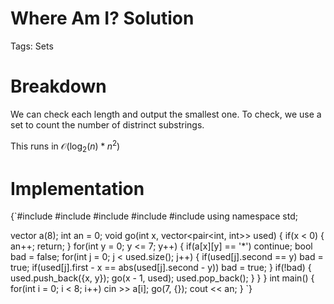 


<Sidebar moduleId={moduleId} /> 

# Where Am I? Solution

Tags: Sets

# Breakdown

We can check each length and output the smallest one. To check, we use a set to count the number of distrinct substrings. 

This runs in $\mathcal{O}(\log_2(n)*n^2)$

# Implementation

<div style={{ transform: 'translateX(150px)' }}>
  <SyntaxHighlighter language="cpp" style={okaidia}>
{`#include <cmath>
#include <cstdio>
#include <vector>
#include <iostream>
#include <algorithm>
using namespace std;

vector<string> a(8); 
int an = 0; 
void go(int x, vector<pair<int, int>> used) {
    if(x < 0) { an++; return; }
    for(int y = 0; y <= 7; y++) {
        if(a[x][y] == '*') continue; 
        bool bad = false; 
        for(int j = 0; j < used.size(); j++) {
            if(used[j].second == y) bad = true; 
            if(used[j].first - x == abs(used[j].second - y)) bad = true; 
        }
        if(!bad) {
            used.push_back({x, y}); 
            go(x - 1, used); 
            used.pop_back(); 
        }
    }
}
int main() {
    for(int i = 0; i < 8; i++) cin >> a[i]; 
    go(7, {}); 
    cout << an; 
}
`}
  </SyntaxHighlighter>
</div>

